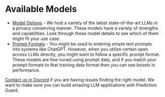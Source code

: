 # Available Models

- [Model Options](models/details) - We host a variety of the latest state-of-the-art LLMs in a privacy conserving manner. These models have a variety of strengths and capabilities. Look through these model details to see which of them might fit your use case.
- [Prompt Formats](models/prompts) - You might be used to entering simple text prompts into systems like ChatGPT. However, when you utilize certain open access LLMs directly, you might want to follow a specific prompt format. These models are fine-tuned using prompt data, and if you match your prompt formats to that training data format then you can see boosts in performance.

[Contact us in Discord](https://discord.gg/TFHgnhAFKd) if you are having issues finding the right model. We want to make sure you can build amazing LLM applications with Prediction Guard.

